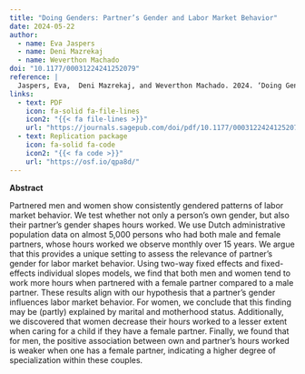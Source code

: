 ```yaml
---
title: "Doing Genders: Partner’s Gender and Labor Market Behavior"
date: 2024-05-22
author:
  - name: Eva Jaspers
  - name: Deni Mazrekaj
  - name: Weverthon Machado
doi: "10.1177/00031224241252079"
reference: |
  Jaspers, Eva,  Deni Mazrekaj, and Weverthon Machado. 2024. ‘Doing Genders: Partner’s Gender and Labor Market Behavior’. <i>American Sociological Review</i> 89(3):518-541. <a href="https://doi.org/10.1177/00031224241252079">https://doi.org/10.1177/00031224241252079</a>
links: 
  - text: PDF
    icon: fa-solid fa-file-lines
    icon2: "{{< fa file-lines >}}"
    url: "https://journals.sagepub.com/doi/pdf/10.1177/00031224241252079"
  - text: Replication package
    icon: fa-solid fa-code
    icon2: "{{< fa code >}}"
    url: "https://osf.io/qpa8d/"
---
```


**Abstract** 

Partnered men and women show consistently gendered patterns of labor market behavior. We test whether not only a person’s own gender, but also their partner’s gender shapes hours worked. We use Dutch administrative population data on almost 5,000 persons who had both male and female partners, whose hours worked we observe monthly over 15 years. We argue that this provides a unique setting to assess the relevance of partner’s gender for labor market behavior. Using two-way fixed effects and fixed-effects individual slopes models, we find that both men and women tend to work more hours when partnered with a female partner compared to a male partner. These results align with our hypothesis that a partner’s gender influences labor market behavior. For women, we conclude that this finding may be (partly) explained by marital and motherhood status. Additionally, we discovered that women decrease their hours worked to a lesser extent when caring for a child if they have a female partner. Finally, we found that for men, the positive association between own and partner’s hours worked is weaker when one has a female partner, indicating a higher degree of specialization within these couples.

